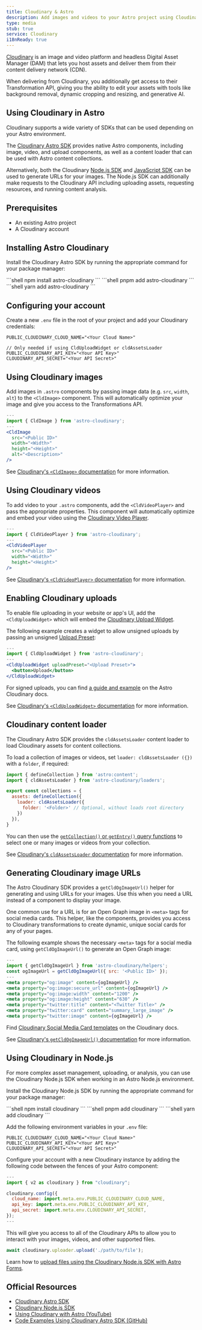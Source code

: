 ```yaml
---
title: Cloudinary & Astro
description: Add images and videos to your Astro project using Cloudinary
type: media
stub: true
service: Cloudinary
i18nReady: true
---
```


[Cloudinary](https://cloudinary.com) is an image and video platform and headless Digital Asset Manager (DAM) that lets you host assets and deliver them from their content delivery network (CDN).

When delivering from Cloudinary, you additionally get access to their Transformation API, giving you the ability to edit your assets with tools like background removal, dynamic cropping and resizing, and generative AI.

## Using Cloudinary in Astro

Cloudinary supports a wide variety of SDKs that can be used depending on your Astro environment.

The [Cloudinary Astro SDK](https://astro.cloudinary.dev/) provides native Astro components, including image, video, and upload components, as well as a content loader that can be used with Astro content collections.

Alternatively, both the Cloudinary [Node.js SDK](https://cloudinary.com/documentation/node_integration) and [JavaScript SDK](https://cloudinary.com/documentation/javascript_integration) can be used to generate URLs for your images. The Node.js SDK can additionally make requests to the Cloudinary API including uploading assets, requesting resources, and running content analysis.

## Prerequisites

- An existing Astro project
- A Cloudinary account

## Installing Astro Cloudinary

Install the Cloudinary Astro SDK by running the appropriate command for your package manager:

<PackageManagerTabs>
  <Fragment slot="npm">
  ```shell
  npm install astro-cloudinary
  ```
  </Fragment>
  <Fragment slot="pnpm">
  ```shell
  pnpm add astro-cloudinary
  ```
  </Fragment>
  <Fragment slot="yarn">
  ```shell
  yarn add astro-cloudinary
  ```
  </Fragment>
</PackageManagerTabs>

## Configuring your account

Create a new `.env` file in the root of your project and add your Cloudinary credentials:

```shell title=".env"
PUBLIC_CLOUDINARY_CLOUD_NAME="<Your Cloud Name>"

// Only needed if using CldUploadWidget or cldAssetsLoader
PUBLIC_CLOUDINARY_API_KEY="<Your API Key>"
CLOUDINARY_API_SECRET="<Your API Secret>"
```

## Using Cloudinary images

Add images in `.astro` components by passing image data (e.g. `src`, `width`, `alt`) to the `<CldImage>` component. This will automatically optimize your image and give you access to the Transformations API.

```jsx title="Component.astro"
---
import { CldImage } from 'astro-cloudinary';
---
<CldImage
  src="<Public ID>"
  width="<Width>"
  height="<Height>"
  alt="<Description>"
/>
```

See [Cloudinary's `<CldImage>` documentation](https://astro.cloudinary.dev/cldimage/basic-usage) for more information.

## Using Cloudinary videos

To add video to your `.astro` components,  add the `<CldVideoPlayer>`  and pass the appropriate properties. This component will automatically optimize and embed your video using the [Cloudinary Video Player](https://cloudinary.com/documentation/cloudinary_video_player).

```jsx title="Component.astro"
---
import { CldVideoPlayer } from 'astro-cloudinary';
---
<CldVideoPlayer
  src="<Public ID>"
  width="<Width>"
  height="<Height>"
/>
```

See [Cloudinary's `<CldVideoPlayer>` documentation](https://astro.cloudinary.dev/cldvideoplayer/basic-usage) for more information.

## Enabling Cloudinary uploads

To enable file uploading in your website or app's UI, add the `<CldUploadWidget>` which will embed the [Cloudinary Upload Widget](https://cloudinary.com/documentation/upload_widget).

The following example creates a widget to allow unsigned uploads by passing an unsigned [Upload Preset](https://cloudinary.com/documentation/upload_presets):

```jsx title="Component.astro"
---
import { CldUploadWidget } from 'astro-cloudinary';
---
<CldUploadWidget uploadPreset="<Upload Preset>">
  <button>Upload</button>
</CldUploadWidget>
```

For signed uploads, you can find [a guide and example](https://astro.cloudinary.dev/clduploadwidget/signed-uploads) on the Astro Cloudinary docs.

See [Cloudinary's `<CldUploadWidget>` documentation](https://astro.cloudinary.dev/clduploadwidget/basic-usage) for more information.

## Cloudinary content loader

The Cloudinary Astro SDK provides the `cldAssetsLoader` content loader to load Cloudinary assets for content collections.

To load a collection of images or videos, set `loader: cldAssetsLoader ({})` with a `folder`, if required:

```jsx title="config.ts"
import { defineCollection } from 'astro:content';
import { cldAssetsLoader } from 'astro-cloudinary/loaders';

export const collections = {
  assets: defineCollection({
    loader: cldAssetsLoader({
      folder: '<Folder>' // Optional, without loads root directory
    })
  }),
}
```

You can then use the [`getCollection()` or `getEntry()` query functions](/en/guides/content-collections/#querying-collections) to select one or many images or videos from your collection.

See [Cloudinary's `cldAssetsLoader` documentation](https://astro.cloudinary.dev/cldassetsloader/basic-usage) for more information.

## Generating Cloudinary image URLs

The Astro Cloudinary SDK provides a `getCldOgImageUrl()` helper for generating and using URLs for your images. Use this when you need a URL instead of a component to display your image. 

One common use for a URL is for an Open Graph image in `<meta>` tags for social media cards. This helper, like the components, provides you access to Cloudinary transformations to create dynamic, unique social cards for any of your pages.

The following example shows the necessary `<meta>` tags for a social media card, using `getCldOgImageUrl()` to generate an Open Graph image:

```jsx title="Layout.astro"
---
import { getCldOgImageUrl } from 'astro-cloudinary/helpers';
const ogImageUrl = getCldOgImageUrl({ src: '<Public ID>' });
---
<meta property="og:image" content={ogImageUrl} />
<meta property="og:image:secure_url" content={ogImageUrl} />
<meta property="og:image:width" content="1200" />
<meta property="og:image:height" content="630" />
<meta property="twitter:title" content="<Twitter Title>" />
<meta property="twitter:card" content="summary_large_image" />
<meta property="twitter:image" content={ogImageUrl} />
```


Find [Cloudinary Social Media Card templates](https://astro.cloudinary.dev/templates/social-media-cards) on the Cloudinary docs.

See [Cloudinary's `getCldOgImageUrl()` documentation](https://astro.cloudinary.dev/getcldogimageurl/basic-usage) for more information.

## Using Cloudinary in Node.js

For more complex asset management, uploading, or analysis, you can use the Cloudinary Node.js SDK when working in an Astro Node.js environment.

Install the Cloudinary Node.js SDK by running the appropriate command for your package manager:

<PackageManagerTabs>
  <Fragment slot="npm">
  ```shell
  npm install cloudinary
  ```
  </Fragment>
  <Fragment slot="pnpm">
  ```shell
  pnpm add cloudinary
  ```
  </Fragment>
  <Fragment slot="yarn">
  ```shell
  yarn add cloudinary
  ```
  </Fragment>
</PackageManagerTabs>

Add the following environment variables in your `.env` file:

```shell title=".env"
PUBLIC_CLOUDINARY_CLOUD_NAME="<Your Cloud Name>"
PUBLIC_CLOUDINARY_API_KEY="<Your API Key>"
CLOUDINARY_API_SECRET="<Your API Secret>"
```

Configure your account with a new Cloudinary instance by adding the following code between the fences of your Astro component:

```js title="Component.astro"
---
import { v2 as cloudinary } from "cloudinary";

cloudinary.config({
  cloud_name: import.meta.env.PUBLIC_CLOUDINARY_CLOUD_NAME,
  api_key: import.meta.env.PUBLIC_CLOUDINARY_API_KEY,
  api_secret: import.meta.env.CLOUDINARY_API_SECRET,
});
---
```

This will give you access to all of the Cloudinary APIs to allow you to interact with your images, videos, and other supported files.

```js title="Component.astro"
await cloudinary.uploader.upload('./path/to/file');
```

Learn how to [upload files using the Cloudinary Node.js SDK with Astro Forms](https://www.youtube.com/watch?v=DQUYMyT2MTM).


## Official Resources

- [Cloudinary Astro SDK](https://astro.cloudinary.dev/)
- [Cloudinary Node.js SDK](https://cloudinary.com/documentation/node_integration)
- [Using Cloudinary with Astro (YouTube)](https://www.youtube.com/playlist?list=PL8dVGjLA2oMqnpf2tShn1exf5GkSWuu5-)
- [Code Examples Using Cloudinary Astro SDK (GitHub)](https://github.com/cloudinary-community/cloudinary-examples/tree/main/examples/astro-cloudinary)
